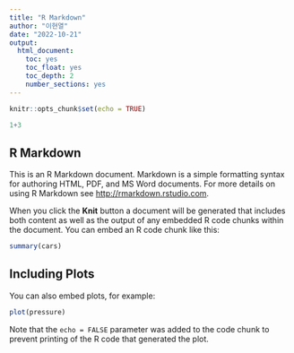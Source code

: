 ```yaml
---
title: "R Markdown"
author: "이현열"
date: "2022-10-21"
output:
  html_document:
    toc: yes
    toc_float: yes
    toc_depth: 2
    number_sections: yes
---
```

```r
knitr::opts_chunk$set(echo = TRUE)
```

```r
1+3
```

## R Markdown 

This is an R Markdown document. Markdown is a simple formatting syntax for authoring HTML, PDF, and MS Word documents. For more details on using R Markdown see <http://rmarkdown.rstudio.com>.

When you click the **Knit** button a document will be generated that includes both content as well as the output of any embedded R code chunks within the document. You can embed an R code chunk like this:

```r
summary(cars)
```

## Including Plots

You can also embed plots, for example:

```r
plot(pressure)
```

Note that the `echo = FALSE` parameter was added to the code chunk to prevent printing of the R code that generated the plot.
